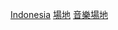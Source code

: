 {{Commons category|Music venues in Indonesia}}
[[Category:各國音樂場地|Indonesia]]
[[Category:印尼音樂產業|場地]]
[[Category:印尼建築物|音樂場地]]